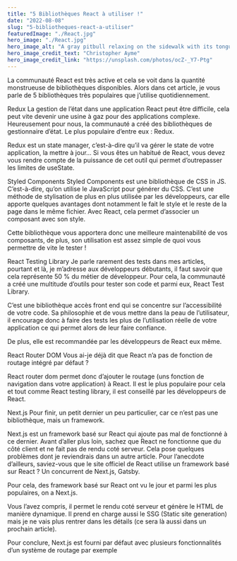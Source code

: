 ```yaml
---
title: "5 Bibliothèques React à utiliser !"
date: "2022-08-08"
slug: "5-bibliotheques-react-a-utiliser"
featuredImage: "./React.jpg"
hero_image: "./React.jpg"
hero_image_alt: "A gray pitbull relaxing on the sidewalk with its tongue hanging out"
hero_image_credit_text: "Christopher Ayme"
hero_image_credit_link: "https://unsplash.com/photos/ocZ-_Y7-Ptg"
---
```


La communauté React est très active et cela se voit dans la quantité monstrueuse de bibliothèques disponibles. Alors dans cet article, je vous parle de 5 bibliothèques très populaires que j’utilise quotidiennement.

Redux
La gestion de l’état dans une application React peut être difficile, cela peut vite devenir une usine à gaz pour des applications complexe. Heureusement pour nous, la communauté a créé des bibliothèques de gestionnaire d’état. Le plus populaire d’entre eux : Redux.

Redux est un state manager, c’est-à-dire qu’il va gérer le state de votre application, la mettre à jour… Si vous êtes un habitué de React, vous devez vous rendre compte de la puissance de cet outil qui permet d’outrepasser les limites de useState.

Styled Components
Styled Components est une bibliothèque de CSS in JS. C’est-à-dire, qu’on utilise le JavaScript pour générer du CSS. C’est une méthode de stylisation de plus en plus utilisée par les développeurs, car elle apporte quelques avantages dont notamment le fait le style et le reste de la page dans le même fichier. Avec React, cela permet d’associer un composant avec son style.

Cette bibliothèque vous apportera donc une meilleure maintenabilité de vos composants, de plus, son utilisation est assez simple de quoi vous permettre de vite le tester !

React Testing Library
Je parle rarement des tests dans mes articles, pourtant et là, je m’adresse aux développeurs débutants, il faut savoir que cela représente 50 % du métier de développeur. Pour cela, la communauté a créé une multitude d’outils pour tester son code et parmi eux, React Test Library.

C’est une bibliothèque accès front end qui se concentre sur l’accessibilité de votre code. Sa philosophie et de vous mettre dans la peau de l’utilisateur, il encourage donc à faire des tests les plus de l’utilisation réelle de votre application ce qui permet alors de leur faire confiance.

De plus, elle est recommandée par les développeurs de React eux même.

React Router DOM
Vous ai-je déjà dit que React n’a pas de fonction de routage intégré par défaut ?

React router dom permet donc d’ajouter le routage (uns fonction de navigation dans votre application) à React. Il est le plus populaire pour cela et tout comme React testing library, il est conseillé par les développeurs de React.

Next.js
Pour finir, un petit dernier un peu particulier, car ce n’est pas une bibliothèque, mais un framework.

Next.js est un framework basé sur React qui ajoute pas mal de fonctionné à ce dernier. Avant d’aller plus loin, sachez que React ne fonctionne que du côté client et ne fait pas de rendu coté serveur. Cela pose quelques problèmes dont je reviendrais dans un autre article. Pour l’anecdote d’ailleurs, saviez-vous que le site officiel de React utilise un framework basé sur React ? Un concurrent de Next.js, Gatsby.

Pour cela, des framework basé sur React ont vu le jour et parmi les plus populaires, on a Next.js.

Vous l’avez compris, il permet le rendu coté serveur et génère le HTML de manière dynamique. Il prend en charge aussi le SSG (Static site generation) mais je ne vais plus rentrer dans les détails (ce sera là aussi dans un prochain article).

Pour conclure, Next.js est fourni par défaut avec plusieurs fonctionnalités d’un système de routage par exemple

